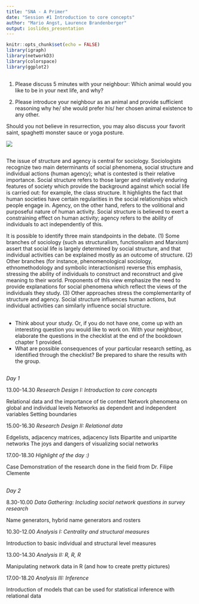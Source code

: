 ```yaml
---
title: "SNA - A Primer"
date: "Session #1 Introduction to core concepts"
author: "Mario Angst, Laurence Brandenberger"
output: ioslides_presentation
---
```


```r
knitr::opts_chunk$set(echo = FALSE)
library(igraph)
library(networkD3)
library(colorspace)
library(ggplot2)
```

## 

1) Please discuss 5 minutes with your neighbour: Which animal would you like to be in your next life, and why?


2) Please introduce your neighbour as an animal and provide sufficient reasoning why he/ she would prefer his/ her chosen animal existence to any other.  

Should you not believe in resurrection, you may also discuss your favorit saint, spaghetti monster sauce or yoga posture.

![](bookdown_resources/ganesha.jpg)

##

<div class="notes">

The issue of structure and agency is central for sociology. Sociologists recognize two main determinants of social phenomena, social structure and individual actions (human agency); what is contested is their relative importance. Social structure refers to those larger and relatively enduring features of society which provide the background against which social life is carried out: for example, the class structure. It highlights the fact that human societies have certain regularities in the social relationships which people engage in. Agency, on the other hand, refers to the volitional and purposeful nature of human activity. Social structure is believed to exert a constraining effect on human activity; agency refers to the ability of individuals to act independently of this.

It is possible to identify three main standpoints in the debate. (1) Some branches of sociology (such as structuralism, functionalism and Marxism) assert that social life is largely determined by social structure, and that individual activities can be explained mostly as an outcome of structure. (2) Other branches (for instance, phenomenological sociology, ethnomethodology and symbolic interactionism) reverse this emphasis, stressing the ability of individuals to construct and reconstruct and give meaning to their world. Proponents of this view emphasize the need to provide explanations for social phenomena which reflect the views of the individuals they study. (3) Other approaches stress the complementarity of structure and agency. Social structure influences human actions, but individual activities can similarly influence social structure.

</div>

## 

- Think about your study. Or, if you do not have one, come up with an interesting question you would like to work on. With your neighbour, elaborate the questions in the checklist at the end of the bookdown chapter 1 provided.
- What are possible consequences of your particular research setting, as identified through the checklist? Be prepared to share the results with the group.


## 

*Day 1*

13.00-14.30
_Research Design I: Introduction to core concepts_

Relational data and the importance of tie content
Network phenomena on global and individual levels
Networks as dependent and independent variables
Setting boundaries

15.00-16.30
_Research Design II: Relational data _

Edgelists, adjacency matrices, adjacency lists
Bipartite and unipartite networks
The joys and dangers of visualizing social networks

17.00-18.30
_Highlight of the day :)_

Case Demonstration of the research done in the field from Dr. Filipe Clemente

##
*Day 2*

8.30-10.00
_Data Gathering: Including social network questions in survey research _

Name generators, hybrid name generators and rosters

10.30-12.00
_Analysis I: Centrality and structural measures _

Introduction to basic individual and structural level measures

13.00-14.30
_Analysis II: R, R, R _

Manipulating network data in R (and how to create pretty pictures)

17.00-18.20
_Analysis III: Inference _

Introduction of models that can be used for statistical inference with relational data

